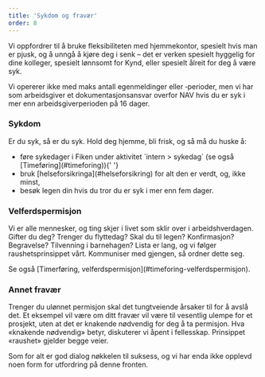 ```yaml
---
title: 'Sykdom og fravær'
order: 8
---
```



<Prose align="left" wide="true">
  <p>
    Vi oppfordrer til å bruke fleksibiliteten med hjemmekontor, spesielt hvis man er pjusk, og å unngå å kjøre deg i senk – det er verken spesielt hyggelig for dine kolleger, spesielt lønnsomt for Kynd, eller spesielt ålreit for deg å være syk.
  </p>
  <p>
    Vi opererer ikke med maks antall egenmeldinger eller &#8209;perioder, men vi har som arbeidsgiver et dokumentasjonsansvar overfor NAV hvis du er syk i mer enn arbeidsgiverperioden på 16 dager. 
  </p>

<h3 id="sykdom">Sykdom</h3>
<p>
  Er du syk, så er du syk. Hold deg hjemme, bli frisk, og så må du huske å:
  <ul>
    <li>
      føre sykedager i Fiken under aktivitet `intern > sykedag` (se også
      [Timeføring](#timeforing)){' '}
    </li>
    <li>bruk [helseforsikringa](#helseforsikring) for alt den er verdt, og, ikke minst,</li>
    <li>besøk legen din hvis du tror du er syk i mer enn fem dager. </li>
  </ul>
</p>
<h3 id="velferdspermisjon">Velferdspermisjon</h3>
<p>
  Vi er alle mennesker, og ting skjer i livet som sklir over i arbeidshverdagen. Gifter du deg?
  Trenger du flyttedag? Skal du til legen? Konfirmasjon? Begravelse? Tilvenning i barnehagen? Lista
  er lang, og vi følger raushetsprinsippet vårt. Kommuniser med gjengen, så ordner dette seg.
</p>
<p>Se også [Timerføring, velferdspermisjon](#timeforing-velferdspermisjon).</p>
<h3 id="annet-fravaer">Annet fravær</h3>

  <p>
    Trenger du ulønnet permisjon skal det tungtveiende årsaker til for å avslå det. Et eksempel vil være om ditt fravær vil være til vesentlig ulempe for et prosjekt, uten at det er knakende nødvendig for deg å ta permisjon. Hva «knakende nødvendig» betyr, diskuterer vi åpent i fellesskap. Prinsippet «raushet» gjelder begge veier. 
  </p>
  <p>
    Som for alt er god dialog nøkkelen til suksess, og vi har enda ikke opplevd noen form for utfordring på denne fronten.
  </p>
</Prose>
